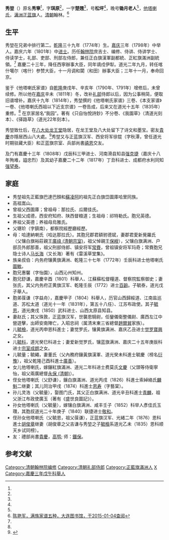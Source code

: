 {{Manchu name|[[他塔喇氏|他塔喇]]}}
'''秀堃'''（{{bd|1774年||1843年|}}）原名'''秀寧'''<ref name=dltsg/>，字'''琪原'''<ref name=bhs/>，一字'''楚翘'''<ref name=dltsg/>，号'''松坪'''<ref name=dltsg/>，晚号'''锄月老人'''<ref name=bhs/>，[[他塔喇氏|他塔喇氏]]，[[满洲正蓝旗|满洲正蓝旗]]人。[[清朝|清朝]]翰林。<ref name=dltsg>[http://www.dl-library.net.cn/publication/pub_content.php?id=421 陈艳军，满族家谱五种，大连图书馆，于2015-01-04查阅]</ref>

==生平==
秀堃在兄弟中排行第二。[[乾隆|乾隆]]三十九年（1774年）生。[[嘉庆|嘉庆]]三年（1798年）中举人。嘉庆六年（1801年）中[[进士|进士]]。历任[[翰林院|翰林院]]庶吉士、编修、侍讲、侍讲学士、侍读学士，礼部、吏部、刑部左侍郎，兼任正白旗漢軍副都統、正紅旗滿洲副統領。<ref name=dltsg/> 嘉慶二十三年，降任西寧辦事大臣，同年谪戍伊犁。道光二年九月，转任喀什噶尔（喀什）参赞大臣，十一月调和闐（和田）辦事大臣；三年十一月，奉命回京。

鉴于《他塔喇氏家谱》自[[乾隆|乾隆]]庚戌年、辛亥年（1790年、1791年）增修后，未曾续修。所以他在[[嘉庆|嘉庆]]辛未（1811年）冬，改补[[礼部|礼部]]侍郎以后，因为公事稍简，便取旧谱增补。嘉庆十九年（1814年），秀堃撰的《他塔喇氏家谱》三卷、《本支家谱》一卷、《他塔喇氏西祖以下近支宗谱》一卷告成，后来又在道光十五年（1835年）重修。<ref name=dltsg/> 在京家居名“我园”。著有《只自怡悅詩鈔》不分卷、《我園草》（清道光刻本）、《驿路草》（道光22年刻本）。

秀堃致仕后，在[[八大处|八大处]][[龙王堂_(八大处)|龙王堂]]隐居，在龙王堂及八大处留下了诗文和墨宝。密友[[貴慶|貴慶]]亦隱居西山八大處。<ref name=bhs>{{Cite web |url=http://www.baohuasi.org/gnews/2013616/2013616285208.html |title=八大处：寺庙林立的一方净土，宝华寺，2013-06-16 |accessdate=2015-01-04 |archiveurl=https://web.archive.org/web/20130902111606/http://baohuasi.org/gnews/2013616/2013616285208.html |archivedate=2013-09-02 |deadurl=yes }}</ref>秀堃又与正蓝旗汉军、西安将军徐锟（字秋潭，曾任道光时期驻藏大臣）和正蓝旗宗室、兵部尚書[[禧恩|禧恩]]交友。

及门有嘉慶十三年（1808年）戊辰科三甲进士、河南滑县知县[[强克捷|强克捷]]（嘉庆十八年殉难，謚忠烈）及其幼子嘉慶二十二年（1817年）丁丑科进士、成都府水利同知[[强望泰|强望泰]]。

==家庭==
*秀堃祖先正藍旗巴達巴顏和[[蘇凌阿|蘇凌阿]]的祖先正白旗岱圖庫哈里同族。
*高祖嵩山。
*曾祖父西圖庫；曾祖母：那拉氏、瓜爾佳氏。
*生祖父成德，西安府知府、陕西督粮道；生祖母：祁特勒氏。胞兄英德。
*养祖父英德；养祖母烏雅氏。
*父瑭玠（字鎮南），都察院經歷廳經歷。
*母：哈達納喇氏（哈达那拉氏）。其胞兄郡君額驸德斌，妻郡君愛新覺羅氏（父镶白旗裕莊親王[[廣祿_(清朝宗室)|廣祿 (清朝宗室)]]，祖父悼親王[[保綬|保綬]]），父镶白旗满洲、户部员外郎那善，祖父刑部侍郎、镇安将军[[常賚|常賚]]，曾祖镇安将军玛奇；常賚胞兄隐士诗人[[马长海|马长海]]（又长海）著有《雷溪草堂集》。
*族亲叔伯：内务府镶黄旗满洲、乾隆三十七年（1772年）壬辰科进士他塔喇氏[[圖敏|圖敏]]。
*胞兄惠馨（字怡園），山西沁州知州。
*胞兄舒谦，嘉慶辛酉（1801）科舉人、江蘇蘇松督糧道、督察院監察御史；妻张氏，其父内务府正黄旗汉军、乾隆壬辰（1772）进士[[百齡|百齡]]。子毓泰，道光戊子舉人。
*胞弟葆谦（字益舟），嘉慶甲子（1804）科舉人，历官山西歸綏道、江南盐巡道、苏松太道（道光十一年（1831年），第五十八任）、江苏布政使。其子[[毓恩|毓恩]]，道光庚戌（1850）武科进士、山西太原县知县。
*妻赵氏；其父珠敦，正蓝旗汉军，世襲恩騎尉，任鑾儀衛整儀尉、廣西左江中營遊擊，出師安南陣亡，入昭忠祠（属清末東三省總督[[趙爾巽|趙爾巽]]家族）。
*儿[[毓檢|毓檢]]，道光丙申恩科進士；妻觉罗氏，镶黄旗满洲、嘉庆乙丑进士[[觉罗寶興|觉罗寶興]]之女。
*儿[[毓科|毓科]]，道光癸巳科进士；妻爱新觉罗氏，镶蓝旗满洲、嘉庆二十五年庚辰科进士[[宗室成朗|宗室成朗]]之女。
*儿毓量；毓繩，妻董氏（父內務府鑲黃旗漢軍、道光癸未科進士毓慶（榜名[[衍豫|衍豫]]），祖父乾隆己酉科進士[[廣善|廣善]]）。
*女儿他塔喇氏，嫁鑲紅旗滿洲、道光二年科进士费莫氏[[文慶|文慶]]（父頭等侍衛寧怡，祖父兩廣總督[[永保_(清朝)|永保 (清朝)]]）。
*侄女他塔喇氏（父舒谦），鑲白旗滿洲、道光丙戌（1826）科進士索綽絡氏[[麟魁|麟魁]]二继妻；其儿同治甲戌（1874）科進士[[恩寿|恩寿]]（字藝棠）。
*孙儿灵浩（父毓量），娶图门氏，其父正白旗满洲、道光辛丑科進士[[青麟|青麟]]，祖父浙江布政使廣玉（著有《盛世良圖記》）。 
*孙女他塔喇氏（父毓量），嫁镶白旗满洲、咸丰壬子（1852）科举人彥佳氏玉瓚，其胞叔道光二十年庚子（1840）联捷进士[[敬和|敬和]]。
*侄孙女他塔喇氏（父毓恩，祖父葆谦），正蓝旗汉军、光緒二年（1876）恩科進士[[胡俊章|胡俊章]]继妻（胡俊章之父吉谦与秀堃之子[[毓檢|毓檢]]系道光乙未（1835）恩科顺天乡试同榜）。
*友：禮部尚書[[貴慶|貴慶]]，[[高鹗|高鹗]]; 师：[[鐵保|鐵保]]。

==参考文献==
{{reflist}}

{{嘉慶六年辛酉恩科殿試金榜}}
[[Category:清朝翰林院编修|Category:清朝翰林院编修]]
[[Category:清朝礼部侍郎|Category:清朝礼部侍郎]]
[[Category:正藍旗滿洲人|Category:正藍旗滿洲人]]
[[Category:他塔喇氏|X]]
[[Category:嘉慶三年戊午科舉人|Category:嘉慶三年戊午科舉人]]